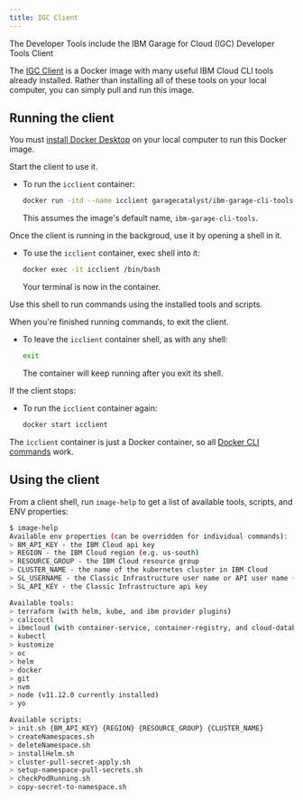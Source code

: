 ```yaml
---
title: IGC Client
---
```


<PageDescription>

The Developer Tools include the IBM Garage for Cloud (IGC) Developer Tools Client

</PageDescription>

The [IGC Client](https://github.com/ibm-garage-cloud/ibm-garage-cli-tools "IBM Garage for Cloud Developer Tools Docker image")
is a Docker image with many useful IBM Cloud CLI tools already installed.
Rather than installing all of these tools on your local computer, you can simply pull and run this image.

## Running the client

<InlineNotification>

You must [install Docker Desktop](https://www.docker.com/products/docker-desktop) on your local computer to run this Docker image.

</InlineNotification>

Start the client to use it.

- To run the `icclient` container:

    ```bash
    docker run -itd --name icclient garagecatalyst/ibm-garage-cli-tools
    ```

    This  assumes the image's default name, `ibm-garage-cli-tools`.

Once the client is running in the backgroud, use it by opening a shell in it.

- To use the `icclient` container, exec shell into it:

    ```bash
    docker exec -it icclient /bin/bash
    ```

    Your terminal is now in the container. 

Use this shell to run commands using the installed tools and scripts.

When you're finished running commands, to exit the client.

- To leave the `icclient` container shell, as with any shell:

    ```bash
    exit
    ```

    The container will keep running after you exit its shell.

If the client stops:

- To run the `icclient` container again:

    ```bash
    docker start icclient
    ```

The `icclient` container is just a Docker container, so all [Docker CLI commands](https://docs.docker.com/engine/reference/commandline/cli/) work.

## Using the client

From a client shell, run `image-help` to get a list of available tools, scripts, and ENV properties:
 
  ```bash
  $ image-help
  Available env properties (can be overridden for individual commands):
  > BM_API_KEY - the IBM Cloud api key
  > REGION - the IBM Cloud region (e.g. us-south)
  > RESOURCE_GROUP - the IBM Cloud resource group
  > CLUSTER_NAME - the name of the kubernetes cluster in IBM Cloud
  > SL_USERNAME - the Classic Infrastructure user name or API user name (e.g. 282165_joe@us.ibm.com)
  > SL_API_KEY - the Classic Infrastructure api key

  Available tools:
  > terraform (with helm, kube, and ibm provider plugins)
  > calicoctl
  > ibmcloud (with container-service, container-registry, and cloud-databases plugins)
  > kubectl
  > kustomize
  > oc
  > helm
  > docker
  > git
  > nvm
  > node (v11.12.0 currently installed)
  > yo

  Available scripts:
  > init.sh {BM_API_KEY} {REGION} {RESOURCE_GROUP} {CLUSTER_NAME}
  > createNamespaces.sh
  > deleteNamespace.sh
  > installHelm.sh
  > cluster-pull-secret-apply.sh
  > setup-namespace-pull-secrets.sh
  > checkPodRunning.sh
  > copy-secret-to-namespace.sh
  ```
